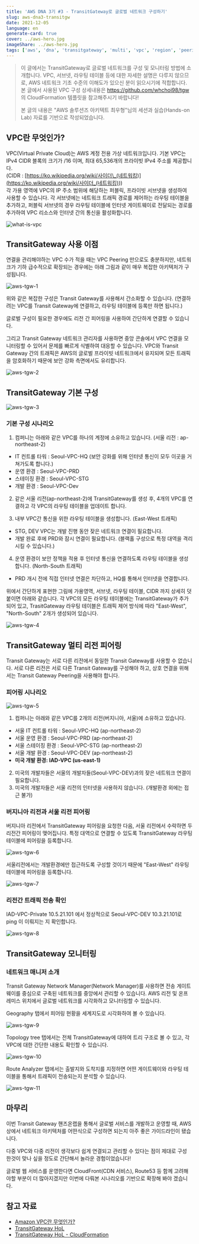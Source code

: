 ```yaml
---
title: 'AWS DNA 3기 #3 - TransitGateway로 글로벌 네트워크 구성하기'
slug: aws-dna3-transitgw
date: 2021-12-05
language: en
generate-card: true
cover: ../aws-hero.jpg
imageShare: ../aws-hero.jpg
tags: ['aws', 'dna', 'transitgateway', 'multi', 'vpc', 'region', 'peering']
---
```


> 이 글에서는 TransitGateway로 글로벌 네트워크를 구성 및 모니터링 방법에 소개합니다.
> VPC, 서브넷, 라우팅 테이블 등에 대한 자세한 설명은 다루지 않으므로, AWS 네트워크 기초 수준의 이해도가 있으신 분이 읽으시기에 적합합니다.
> 본 글에서 사용된 VPC 구성 상세내용은 https://github.com/whchoi98/tgw 의 CloudFormation 템플릿을 참고해주시기 바랍니다!
>
> 본 글의 내용은 "AWS 솔루션즈 아키텍트 최우형"님의 세션과 실습(Hands-on Lab) 자료를 기반으로 작성되었습니다.

## VPC란 무엇인가?

VPC(Virtual Private Cloud)는 AWS 계정 전용 가상 네트워크입니다. 기본 VPC는 IPv4 CIDR 블록의 크기가 /16 이며, 최대 65,536개의 프라이빗 IPv4 주소를 제공합니다.  
(CIDR : [https://ko.wikipedia.org/wiki/사이더\_(네트워킹)](<https://ko.wikipedia.org/wiki/사이더_(네트워킹)>))  
각 가용 영역에 VPC의 IP 주소 범위에 해당하는 퍼블릭, 프라이빗 서브넷을 생성하여 사용할 수 있습니다. 각 서브넷에는 네트워크 트래픽 경로를 제어하는 라우팅 테이블을 추가하고, 퍼블릭 서브넷의 경우 라우팅 테이블에 인터넷 게이트웨이로 전달되는 경로를 추가하여 VPC 리소스와 인터넷 간의 통신을 활성화합니다.

![what-is-vpc](./aws-vpc.png)

## TransitGateway 사용 이점

연결을 관리해야하는 VPC 수가 적을 때는 VPC Peering 만으로도 충분하지만, 네트워크가 기하 급수적으로 확장되는 경우에는 아래 그림과 같이 매우 복잡한 아키텍처가 구성됩니다.

![aws-tgw-1](./aws-tgw-1.png)

위와 같은 복잡한 구성은 Transit Gateway를 사용해서 간소화할 수 있습니다. (연결하려는 VPC를 Transit Gateway에 연결하고, 라우팅 테이블에 등록만 하면 됩니다.)

글로벌 구성이 필요한 경우에도 리전 간 피어링을 사용하여 간단하게 연결할 수 있습니다.

그리고 Transit Gateway 네트워크 관리자를 사용하면 중앙 콘솔에서 VPC 연결을 모니터링할 수 있어서 문제를 빠르게 식별하여 대응할 수 있습니다. VPC와 Transit Gateway 간의 트래픽은 AWS의 글로벌 프라이빗 네트워크에서 유지되며 모든 트래픽을 암호화하기 때문에 보안 강화 측면에서도 유리합니다.

![aws-tgw-2](./aws-tgw-2.png)

## TransitGateway 기본 구성

![aws-tgw-3](./aws-tgw-3.png)

### 기본 구성 시나리오

1. 컴퍼니는 아래와 같은 VPC를 하나의 계정에 소유하고 있습니다. (서울 리전 : ap-northeast-2)

- IT 컨트롤 타워 : Seoul-VPC-HQ (보안 강화를 위해 인터넷 통신이 모두 이곳을 거쳐가도록 합니다.)
- 운영 환경 : Seoul-VPC-PRD
- 스테이징 환경 : Seoul-VPC-STG
- 개발 환경 : Seoul-VPC-Dev

2. 같은 서울 리전(ap-northeast-2)에 TransitGateway를 생성 후, 4개의 VPC를 연결하고 각 VPC의 라우팅 테이블을 업데이트 합니다.

3. 내부 VPC간 통신을 위한 라우팅 테이블을 생성합니다. (East-West 트래픽)

- STG, DEV VPC는 개발 진행 동안 잦은 네트워크 연결이 필요합니다.
- 개발 완료 후에 PRD와 잠시 연결이 필요합니다. (블랙홀 구성으로 특정 대역을 격리시킬 수 있습니다.)

4. 운영 환경이 보안 정책을 적용 후 인터넷 통신을 연결하도록 라우팅 테이블을 생성합니다. (North-South 트래픽)

- PRD 개시 전에 직접 인터넷 연결은 차단하고, HQ를 통해서 인터넷을 연결합니다.

위에서 간단하게 표현한 그림에 가용영역, 서브넷, 라우팅 테이블, CIDR 까지 상세히 덧붙이면 아래와 같습니다. 각 VPC의 모든 라우팅 테이블에는 TransitGateway가 추가되어 있고, TrasitGateway 라우팅 테이블은 트래픽 제어 방식에 따라 "East-West", "North-South" 2개가 생성되어 있습니다.

![aws-tgw-4](./aws-tgw-4.png)

## TransitGateway 멀티 리전 피어링

Transit Gateway는 서로 다른 리전에서 동일한 Transit Gateway를 사용할 수 없습니다. 서로 다른 리전은 서로 다른 Transit Gateway를 구성해야 하고, 상호 연결을 위해서는 Transit Gateway Peering을 사용해야 합니다.

### 피어링 시나리오

![aws-tgw-5](./aws-tgw-5.png)

1. 컴퍼니는 아래와 같은 VPC를 2개의 리전(버지니아, 서울)에 소유하고 있습니다.

- 서울 IT 컨트롤 타워 : Seoul-VPC-HQ (ap-northeast-2)
- 서울 운영 환경 : Seoul-VPC-PRD (ap-northeast-2)
- 서울 스테이징 환경 : Seoul-VPC-STG (ap-northeast-2)
- 서울 개발 환경 : Seoul-VPC-DEV (ap-northeast-2)
- **미국 개발 환경: IAD-VPC (us-east-1)**

2. 미국의 개발자들은 서울의 개발자들(Seoul-VPC-DEV)과의 잦은 네트워크 연결이 필요합니다.
3. 미국의 개발자들은 서울 리전의 인터넷을 사용하지 않습니다. (개발환경 외에는 접근 불가)

### 버지니아 리전과 서울 리전 피어링

버지니아 리전에서 TransitGateway 피어링을 요청한 다음, 서울 리전에서 수락하면 두 리전간 피어링이 맺어집니다. 특정 대역으로 연결할 수 있도록 TransitGateway 라우팅 테이블에 피어링을 등록합니다.

![aws-tgw-6](./aws-tgw-6.png)

서울리전에서는 개발환경에만 접근하도록 구성할 것이기 때문에 "East-West" 라우팅 테이블에 피어링을 등록합니다.

![aws-tgw-7](./aws-tgw-7.png)

### 리전간 트래픽 전송 확인

IAD-VPC-Private 10.5.21.101 에서 정상적으로 Seoul-VPC-DEV 10.3.21.101로 ping 이 이뤄지는 지 확인합니다.

![aws-tgw-8](./aws-tgw-8.png)

## TransitGateway 모니터링

### 네트워크 매니저 소개

Transit Gateway Network Manager(Network Manager)를 사용하면 전송 게이트웨이를 중심으로 구축된 네트워크를 중앙에서 관리할 수 있습니다. AWS 리전 및 온프레미스 위치에서 글로벌 네트워크를 시각화하고 모니터링할 수 있습니다.

Geography 탭에서 피어링 현황을 세계지도로 시각화하여 볼 수 있습니다.

![aws-tgw-9](./aws-tgw-9.png)

Topology tree 탭에서는 전체 TransitGateway에 대하여 트리 구조로 볼 수 있고, 각 VPC에 대한 간단한 내용도 확인할 수 있습니다.

![aws-tgw-10](./aws-tgw-10.png)

Route Analyzer 탭에서는 출발지와 도착지를 지정하면 어떤 게이트웨이와 라우팅 테이블을 통해서 트래픽이 전송되는지 분석할 수 있습니다.

![aws-tgw-11](./aws-tgw-11.png)

## 마무리

이번 Transit Gateway 핸즈온랩을 통해서 글로벌 서비스를 개발하고 운영할 때, AWS 상에서 네트워크 아키텍처를 어떤식으로 구성하면 되는지 아주 좋은 가이드라인이 됐습니다.

다중 VPC와 다중 리전이 생각보다 쉽게 연결되고 관리할 수 있다는 점이 제대로 구성 한것이 맞나 싶을 정도로 간단해서 놀라운 경험이었습니다!

글로벌 웹 서비스를 운영한다면 CloudFront(CDN 서비스), Route53 등 함께 고려해야할 부분이 더 많아지겠지만 이번에 다뤄본 시나리오를 기반으로 확장해 봐야 겠습니다.

## 참고 자료

- [Amazon VPC란 무엇인가?](https://docs.aws.amazon.com/ko_kr/vpc/latest/userguide/what-is-amazon-vpc.html)
- [TransitGateway HoL](https://whchoi98.gitbook.io/transitgateway/)
- [TransitGateway HoL - CloudFormation](https://github.com/whchoi98/tgw)
